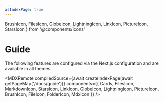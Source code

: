 ```yaml
---
asIndexPage: true
---
```


  BrushIcon,
  FilesIcon,
  GlobeIcon,
  LightningIcon,
  LinkIcon,
  PictureIcon,
  StarsIcon
} from '@components/icons'

# Guide

The following features are configured via the Next.js configuration and are
available in all themes.

<MDXRemote
  compiledSource={await createIndexPage(await getPageMap('/docs/guide'))}
  components={{
    Cards,
    FilesIcon,
    MarkdownIcon,
    StarsIcon,
    LinkIcon,
    GlobeIcon,
    LightningIcon,
    PictureIcon,
    BrushIcon,
    FileIcon,
    FolderIcon,
    MdxIcon
  }}
/>
